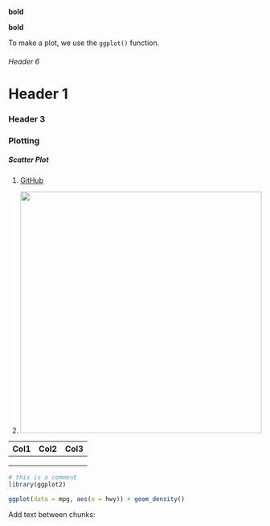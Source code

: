 **bold**

**bold**

To make a plot, we use the `ggplot()` function.

###### Header 6

# Header 1

### Header 3

### Plotting

##### Scatter Plot

1.  [GitHub](github.com)

2.  ![](images/exampleJitter2.png){width="5in"}

| Col1 | Col2 | Col3 |
|------|------|------|
|      |      |      |
|      |      |      |
|      |      |      |

```r
# this is a comment
library(ggplot2)

ggplot(data = mpg, aes(x = hwy)) + geom_density()

```

Add text between chunks:

```r


```

```r

```

```r

```
